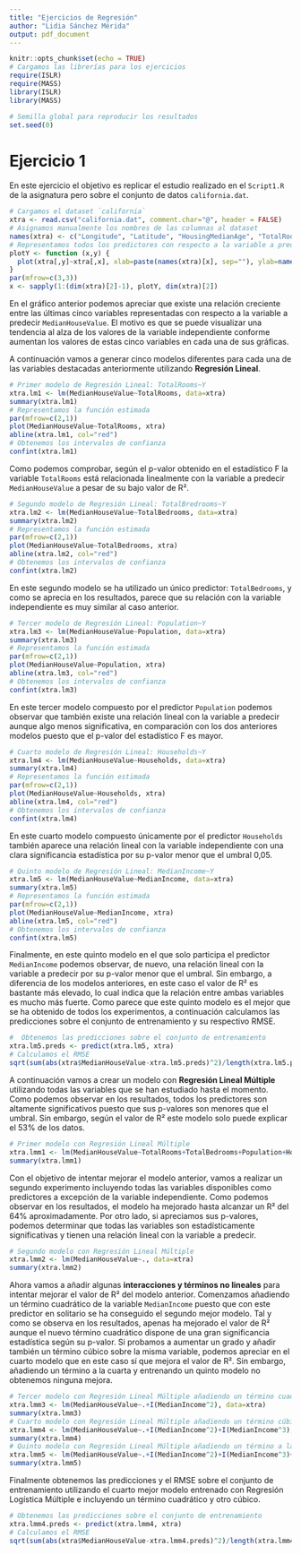 ```yaml
---
title: "Ejercicios de Regresión"
author: "Lidia Sánchez Mérida"
output: pdf_document
---
```


```r
knitr::opts_chunk$set(echo = TRUE)
# Cargamos las librerías para los ejercicios
require(ISLR)
require(MASS)
library(ISLR)
library(MASS)

# Semilla global para reproducir los resultados
set.seed(0)
```

# Ejercicio 1

En este ejercicio el objetivo es replicar el estudio realizado en el `Script1.R` de la asignatura pero sobre el conjunto de datos `california.dat`.

```r
# Cargamos el dataset `california`
xtra <- read.csv("california.dat", comment.char="@", header = FALSE)
# Asignamos manualmente los nombres de las columnas al dataset
names(xtra) <- c("Longitude", "Latitude", "HousingMedianAge", "TotalRooms", "TotalBedrooms", "Population", "Households", "MedianIncome", "MedianHouseValue")
# Representamos todos los predictores con respecto a la variable a predecir para ver si hay algún tipo de relación
plotY <- function (x,y) {
  plot(xtra[,y]~xtra[,x], xlab=paste(names(xtra)[x], sep=""), ylab=names(xtra)[y])
}
par(mfrow=c(3,3)) 
x <- sapply(1:(dim(xtra)[2]-1), plotY, dim(xtra)[2])
```
En el gráfico anterior podemos apreciar que existe una relación creciente entre las últimas cinco variables representadas con respecto a la variable a predecir `MedianHouseValue`. El motivo es que se puede visualizar una tendencia al alza de los valores de la variable independiente conforme aumentan los valores de estas cinco variables en cada una de sus gráficas. 

A continuación vamos a generar cinco modelos diferentes para cada una de las variables destacadas anteriormente utilizando **Regresión Lineal**.

```r
# Primer modelo de Regresión Lineal: TotalRooms~Y
xtra.lm1 <- lm(MedianHouseValue~TotalRooms, data=xtra)
summary(xtra.lm1)
# Representamos la función estimada
par(mfrow=c(2,1))
plot(MedianHouseValue~TotalRooms, xtra)
abline(xtra.lm1, col="red")
# Obtenemos los intervalos de confianza
confint(xtra.lm1)
```
Como podemos comprobar, según el p-valor obtenido en el estadístico F la variable `TotalRooms` está relacionada linealmente con la variable a predecir `MedianHouseValue` a pesar de su bajo valor de R².

```r
# Segundo modelo de Regresión Lineal: TotalBredrooms~Y
xtra.lm2 <- lm(MedianHouseValue~TotalBedrooms, data=xtra)
summary(xtra.lm2)
# Representamos la función estimada
par(mfrow=c(2,1))
plot(MedianHouseValue~TotalBedrooms, xtra)
abline(xtra.lm2, col="red")
# Obtenemos los intervalos de confianza
confint(xtra.lm2)
```
En este segundo modelo se ha utilizado un único predictor: `TotalBedrooms`, y como se aprecia en los resultados, parece que su relación con la variable independiente es muy similar al caso anterior.

```r
# Tercer modelo de Regresión Lineal: Population~Y
xtra.lm3 <- lm(MedianHouseValue~Population, data=xtra)
summary(xtra.lm3)
# Representamos la función estimada
par(mfrow=c(2,1))
plot(MedianHouseValue~Population, xtra)
abline(xtra.lm3, col="red")
# Obtenemos los intervalos de confianza
confint(xtra.lm3)
```
En este tercer modelo compuesto por el predictor `Population` podemos observar que también existe una relación lineal con la variable a predecir aunque algo menos significativa, en comparación con los dos anteriores modelos puesto que el p-valor del estadístico F es mayor.

```r
# Cuarto modelo de Regresión Lineal: Households~Y
xtra.lm4 <- lm(MedianHouseValue~Households, data=xtra)
summary(xtra.lm4)
# Representamos la función estimada
par(mfrow=c(2,1))
plot(MedianHouseValue~Households, xtra)
abline(xtra.lm4, col="red")
# Obtenemos los intervalos de confianza
confint(xtra.lm4)
```
En este cuarto modelo compuesto únicamente por el predictor `Households` también aparece una relación lineal con la variable independiente con una clara significancia estadística por su p-valor menor que el umbral 0,05.

```r
# Quinto modelo de Regresión Lineal: MedianIncome~Y
xtra.lm5 <- lm(MedianHouseValue~MedianIncome, data=xtra)
summary(xtra.lm5)
# Representamos la función estimada
par(mfrow=c(2,1))
plot(MedianHouseValue~MedianIncome, xtra)
abline(xtra.lm5, col="red")
# Obtenemos los intervalos de confianza
confint(xtra.lm5)
```
Finalmente, en este quinto modelo en el que solo participa el predictor `MedianIncome` podemos observar, de nuevo, una relación lineal con la variable a predecir por su p-valor menor que el umbral. Sin embargo, a diferencia de los modelos anteriores, en este caso el valor de R² es bastante más elevado, lo cual indica que la relación entre ambas variables es mucho más fuerte. Como parece que este quinto modelo es el mejor que se ha obtenido de todos los experimentos, a continuación calculamos las predicciones sobre el conjunto de entrenamiento y su respectivo RMSE.

```r
#  Obtenemos las predicciones sobre el conjunto de entrenamiento
xtra.lm5.preds <- predict(xtra.lm5, xtra)
# Calculamos el RMSE
sqrt(sum(abs(xtra$MedianHouseValue-xtra.lm5.preds)^2)/length(xtra.lm5.preds)) 
```
A continuación vamos a crear un modelo con **Regresión Lineal Múltiple** utilizando todas las variables que se han estudiado hasta el momento. Como podemos observar en los resultados, todos los predictores son altamente significativos puesto que sus p-valores son menores que el umbral. Sin embargo, según el valor de R² este modelo solo puede explicar el 53% de los datos.

```r
# Primer modelo con Regresión Lineal Múltiple
xtra.lmm1 <- lm(MedianHouseValue~TotalRooms+TotalBedrooms+Population+Households+MedianIncome, data=xtra)
summary(xtra.lmm1)
```
Con el objetivo de intentar mejorar el modelo anterior, vamos a realizar un segundo experimento incluyendo todas las variables disponibles como predictores a excepción de la variable independiente. Como podemos observar en los resultados, el modelo ha mejorado hasta alcanzar un R² del 64% aproximadamente. Por otro lado, si apreciamos sus p-valores, podemos determinar que todas las variables son estadísticamente significativas y tienen una relación lineal con la variable a predecir.

```r
# Segundo modelo con Regresión Lineal Múltiple
xtra.lmm2 <- lm(MedianHouseValue~., data=xtra)
summary(xtra.lmm2)
```
Ahora vamos a añadir algunas **interacciones y términos no lineales** para intentar mejorar el valor de R² del modelo anterior. Comenzamos añadiendo un término cuadrático de la variable `MedianIncome` puesto que con este predictor en solitario se ha conseguido el segundo mejor modelo. Tal y como se observa en los resultados, apenas ha mejorado el valor de R² aunque el nuevo término cuadrático dispone de una gran significancia estadística según su p-valor. Si probamos a aumentar un grado y añadir también un término cúbico sobre la misma variable, podemos apreciar en el cuarto modelo que en este caso sí que mejora el valor de R². Sin embargo, añadiendo un término a la cuarta y entrenando un quinto modelo no obtenemos ninguna mejora.

```r
# Tercer modelo con Regresión Lineal Múltiple añadiendo un término cuadrático
xtra.lmm3 <- lm(MedianHouseValue~.+I(MedianIncome^2), data=xtra)
summary(xtra.lmm3)
# Cuarto modelo con Regresión Lineal Múltiple añadiendo un término cúbico
xtra.lmm4 <- lm(MedianHouseValue~.+I(MedianIncome^2)+I(MedianIncome^3), data=xtra)
summary(xtra.lmm4)
# Quinto modelo con Regresión Lineal Múltiple añadiendo un término a la cuarta
xtra.lmm5 <- lm(MedianHouseValue~.+I(MedianIncome^2)+I(MedianIncome^3)+I(MedianIncome^4), data=xtra)
summary(xtra.lmm5)
```
Finalmente obtenemos las predicciones y el RMSE sobre el conjunto de entrenamiento utilizando el cuarto mejor modelo entrenado con Regresión Logística Múltiple e incluyendo un término cuadrático y otro cúbico. 

```r
# Obtenemos las predicciones sobre el conjunto de entrenamiento
xtra.lmm4.preds <- predict(xtra.lmm4, xtra)
# Calculamos el RMSE 
sqrt(sum(abs(xtra$MedianHouseValue-xtra.lmm4.preds)^2)/length(xtra.lmm4.preds)) 
```

